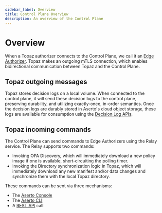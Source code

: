 ```yaml
---
sidebar_label: Overview
title: Control Plane Overview
description: An overview of the Control Plane 
---
```


# Overview

When a Topaz authorizer connects to the Control Plane, we call it an [Edge Authorizer](/docs/edge-authorizers/overview.mdx). Topaz makes an outgoing mTLS connection, which enables bidirectional communication between Topaz and the Control Plane.

## Topaz outgoing messages

Topaz stores decision logs on a local volume. When connected to the control plane, it will send these decision logs to the control plane, preserving durability, and utilizing exactly-once, in-order semantics.  Once the decision logs are durably stored in Aserto's cloud object storage, these logs are available for consumption using the [Decision Log APIs](/docs/decision-logs-guide/overview.mdx).

## Topaz incoming commands

The Control Plane can send commands to Edge Authorizers using the Relay service.  The Relay supports two commands:
* Invoking OPA Discovery, which will immediately download a new policy image if one is available, short-circuiting the polling timer.
* Invoking the Directory synchronization logic in Topaz, which will immediately download any new manifest and/or data changes and synchronize them with the local Topaz directory.

These commands can be sent via three mechanisms:
* The [Aserto Console](/docs/control-plane-guide/console#sending-commands-to-instances)
* The [Aserto CLI](/docs/control-plane-guide/cli.mdx)
* A [REST API](/docs/control-plane-guide/api.mdx) call
